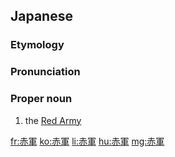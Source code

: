 ==Japanese==
{{DEFAULTSORT:せきぐん}}
{{wikipedia|lang=ja}}
{{ja-kanjitab|せき|ぐん|yomi=o}}

===Etymology===
{{compound|ja|赤|軍|tr1=seki|t1=[[red]]|tr2=gun|t2=[[army]]}}

===Pronunciation===
{{ja-pron|acc=h|y=o|せきぐん}}

===Proper noun===
{{ja-pos|proper|せきぐん}}

# {{lb|ja|history}} the [[Red Army]]

[[fr:赤軍]]
[[ko:赤軍]]
[[li:赤軍]]
[[hu:赤軍]]
[[mg:赤軍]]